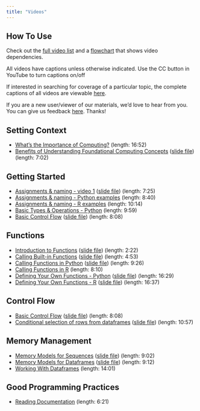 ```yaml
---
title: "Videos"
---
```

## How To Use

Check out the [full video list](./guide.html) and a [flowchart](https://docs.google.com/drawings/d/1lD1CxMXV6G_83KfyaABuvqY-g2SodAKmKiVu3FFWMo8/edit?usp=sharing) that shows video dependencies.

All videos have captions unless otherwise indicated.  Use the CC button in YouTube to turn captions on/off

If interested in searching for coverage of a particular topic, the complete captions of all videos are viewable [here](https://docs.google.com/document/d/1Aj2NEE8PwzdjAXffKrh6OV3lafPbbTgQUC4FqYzBYcE/edit?usp=sharing).

If you are a new user/viewer of our materials, we'd love to hear from you.  You can give us feedback [here](https://forms.gle/HHepMjfNNZ1fFSwv5).  Thanks!

## Setting Context

- [What's the Importance of Computing?](https://youtu.be/LozdbWhe5-E) (length: 16:52)
- [Benefits of Understanding Foundational Computing Concepts](https://youtu.be/8_3XBp7p4HQ) ([slide file](gfx/Basics of Computing.pdf)) (length: 7:02)

## Getting Started

- [Assignments & naming - video 1](https://youtu.be/HGzkFGonGD4) ([slide file](gfx/AssignmentsAndNaming.pdf)) (length: 7:25)
- [Assignments & naming - Python examples](https://youtu.be/jWRvUSBgdik) (length: 8:40)
- [Assignments & naming - R examples](https://youtu.be/n8rDAk95Eu8) (length: 10:14)
- [Basic Types & Operations -  Python](https://youtu.be/8cDkz_f7nzk) (length: 9:59)
- [Basic Control Flow](https://youtu.be/kHIBVxOG2MA) ([slide file](gfx/BasicControlFlow.pdf)) (length: 8:08)

## Functions

- [Introduction to Functions](https://youtu.be/BKoZ0gl8lMo) ([slide file](gfx/Intro-to-Functions.pdf)) (length: 2:22)
- [Calling Built-in Functions](https://youtu.be/EJPIPWC8gm0) ([slide file](gfx/CallingBuiltInFunctions.pdf)) (length: 4:53)
<!--- [Calling Functions in Python](https://youtu.be/GN1fM_OHINE) -- this is version 1-->
- [Calling Functions in Python](https://youtu.be/8ja0Pz8CJ5o) ([slide file](gfx/CallingFunctionsInPython.pdf)) (length: 9:26) <!-- Version 2 -->
- [Calling Functions in R](https://youtu.be/XHjD4OKzbUs) (length: 8:10)
- [Defining Your Own Functions - Python](https://youtu.be/H2MJGme0OxE) ([slide file](gfx/WritingFunctionsInPython.pdf)) (length: 16:29)
- [Defining Your Own Functions - R](https://youtu.be/WtuiF1T0sXg) ([slide file](gfx/WritingFunctionsInR.pdf)) (length: 16:37)

## Control Flow

- [Basic Control Flow](https://youtu.be/kHIBVxOG2MA) ([slide file](gfx/BasicControlFlow.pdf)) (length: 8:08)
- [Conditional selection of rows from dataframes](https://youtu.be/oZDEJH3W6EM) ([slide file](gfx/ConditionalRowSelection.pdf)) (length: 10:57)

## Memory Management

- [Memory Models for Sequences](https://youtu.be/AM26uLNwP8A) ([slide file](gfx/SequenceMemoryModels.pdf)) (length: 9:02)
- [Memory Models for Dataframes](https://youtu.be/FJJUc0E8zTs) ([slide file](gfx/MemoryModelsForDataFrames.pdf)) (length: 9:12)
- [Working With Dataframes](https://youtu.be/YsVvI8O8b3E) (length: 14:01)

## Good Programming Practices

- [Reading Documentation](https://youtu.be/IXerdgKCJDM) (length: 6:21)


